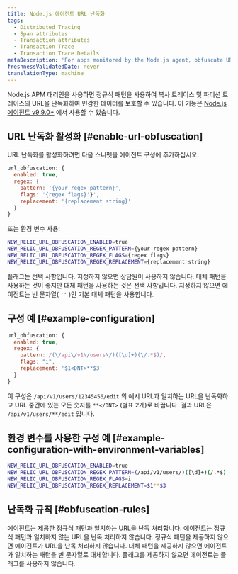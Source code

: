 ```yaml
---
title: Node.js 에이전트 URL 난독화
tags:
  - Distributed Tracing
  - Span attributes
  - Transaction attributes
  - Transaction Trace
  - Transaction Trace Details
metaDescription: 'For apps monitored by the Node.js agent, obfuscate URLS in distributed traces and transaction traces with a regex pattern that protects sensitive data.'
freshnessValidatedDate: never
translationType: machine
---
```


Node.js APM 대리인을 사용하면 정규식 패턴을 사용하여 복사 트레이스 및 파티션 트레이스의 URL을 난독화하여 민감한 데이터를 보호할 수 있습니다. 이 기능은 [Node.js 에이전트 v9.9.0+](/docs/release-notes/agent-release-notes/nodejs-release-notes/) 에서 사용할 수 있습니다.

## URL 난독화 활성화 [#enable-url-obfuscation]

URL 난독화를 활성화하려면 다음 스니펫을 에이전트 구성에 추가하십시오.

```js
url_obfuscation: {
  enabled: true,
  regex: {
    pattern: '{your regex pattern}',
    flags: '{regex flags}'}',
    replacement: '{replacement string}'
  }
}

```

또는 환경 변수 사용:

```bash
NEW_RELIC_URL_OBFUSCATION_ENABLED=true
NEW_RELIC_URL_OBFUSCATION_REGEX_PATTERN={your regex pattern}
NEW_RELIC_URL_OBFUSCATION_REGEX_FLAGS={regex flags}
NEW_RELIC_URL_OBFUSCATION_REGEX_REPLACEMENT={replacement string}

```

플래그는 선택 사항입니다. 지정하지 않으면 상담원이 사용하지 않습니다. 대체 패턴을 사용하는 것이 좋지만 대체 패턴을 사용하는 것은 선택 사항입니다. 지정하지 않으면 에이전트는 빈 문자열( `''` )인 기본 대체 패턴을 사용합니다.

## 구성 예 [#example-configuration]

```js
url_obfuscation: {
  enabled: true,
  regex: {
    pattern: /(\/api\/v1\/users\/)([\d]+)(\/.*$)/,
    flags: "i",
    replacement: '$1<DNT>**$3'
  }
}

```

이 구성은 `/api/v1/users/12345456/edit` 의 예시 URL과 일치하는 URL을 난독화하고 URL 중간에 있는 모든 숫자를 `**</DNT>` (별표 2개)로 바꿉니다. 결과 URL은 `/api/v1/users/**/edit` 입니다.

## 환경 변수를 사용한 구성 예 [#example-configuration-with-environment-variables]

```bash
NEW_RELIC_URL_OBFUSCATION_ENABLED=true
NEW_RELIC_URL_OBFUSCATION_REGEX_PATTERN=(/api/v1/users/)([\d]+)(/.*$)
NEW_RELIC_URL_OBFUSCATION_REGEX_FLAGS=i
NEW_RELIC_URL_OBFUSCATION_REGEX_REPLACEMENT=$1**$3

```

## 난독화 규칙 [#obfuscation-rules]

에이전트는 제공한 정규식 패턴과 일치하는 URL을 난독 처리합니다. 에이전트는 정규식 패턴과 일치하지 않는 URL을 난독 처리하지 않습니다. 정규식 패턴을 제공하지 않으면 에이전트가 URL을 난독 처리하지 않습니다. 대체 패턴을 제공하지 않으면 에이전트가 일치하는 패턴을 빈 문자열로 대체합니다. 플래그를 제공하지 않으면 에이전트는 플래그를 사용하지 않습니다.
